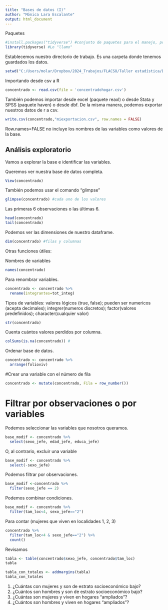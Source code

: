 ---
title: "Bases de datos (I)"
author: "Mónica Lara Escalante"
output: html_document
---
Paquetes
```{r}
#install.packages("tidyverse") #conjunto de paquetes para el manejo, procesamiento, análisis de datos
library(tidyverse) #Lo "llamo"
```

Establecemos nuestro directorio de trabajo. Es una carpeta donde tenemos guardados los datos.
```{r}
setwd("C:/Users/molar/Dropbox/2024_Trabajos/FLACSO/Taller estadística/Datos")
```

Importando desde csv a R 
```{r}
concentrado <- read.csv(file = 'concentradohogar.csv')
```

También podemos importar desde excel (paquete reaxl) o desde Stata y SPSS (paquete haven) o desde dbf. De la misma manera, podemos exportar nuestros datos de r a csv.

```{r}
write.csv(concentrado,"miexportacion.csv", row.names = FALSE)
```

Row.names=FALSE no incluye los nombres de las variables como valores de la base.

## Análisis exploratorio

Vamos a explorar la base e identificar las variables.

Queremos ver nuestra base de datos completa.
```{r}
View(concentrado)
```

También podemos usar el comando "glimpse"
```{r}
glimpse(concentrado) #cada uno de los valores
```

Las primeras 6 observaciones o las últimas 6.
```{r}
head(concentrado)
tail(concentrado) 
```

Podemos ver las dimensiones de nuestro dataframe.
```{r}
dim(concentrado) #filas y columnas
```

Otras funciones útiles:

Nombres de variables
```{r}
names(concentrado)
```

Para renombrar variables.
```{r}
concentrado <- concentrado %>% 
  rename(integrantes=tot_integ) 
```

Tipos de variables: valores lógicos (true, false); pueden ser numericos (acepta decimales); integrer(numeros discretos); factor(valores predefinidos); character(cualquier valor)

```{r}
str(concentrado) 
```
Cuenta cuántos valores perdidos por columna.
```{r}
colSums(is.na(concentrado)) #
```

Ordenar base de datos.

```{r}
concentrado <- concentrado %>% 
  arrange(folioviv)
```

#Crear una variable con el número de fila
```{r}
concentrado <- mutate(concentrado, Fila = row_number()) 
```

# Filtrar por observaciones o por variables

Podemos seleccionar las variables que nosotros queramos.
```{r}
base_modif <- concentrado %>% 
  select(sexo_jefe, edad_jefe, educa_jefe)
```

O, al contrario, excluir una variable
```{r}
base_modif <- concentrado %>% 
  select(-sexo_jefe)
```

Podemos filtrar por observaciones.
```{r}
base_modif <-concentrado %>% 
  filter(sexo_jefe == 2)
```

Podemos combinar condiciones.
```{r}
base_modif <- concentrado %>% 
  filter(tam_loc<4, sexo_jefe=="2")
```

Para contar (mujeres que viven en localidades 1, 2, 3)
```{r}
concentrado %>% 
  filter(tam_loc<4 & sexo_jefe=="2") %>% 
  count()
```

Revisamos
```{r}
tabla <- table(concentrado$sexo_jefe, concentrado$tam_loc)
tabla
```

```{r}
tabla_con_totales <- addmargins(tabla)
tabla_con_totales
```
1. ¿Cuántas con mujeres y son de estrato socioeconómico bajo?
2. ¿Cuántos son hombres y son de estrato socioeconómico bajo?
3. ¿Cuántas son mujeres y viven en hogares "ampliados"?
4. ¿Cuántos son hombres y viven en hogares "ampliados"?
